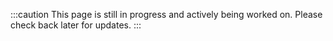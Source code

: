 :::caution
This page is still in progress and actively being worked on. Please check back later for updates.
:::
